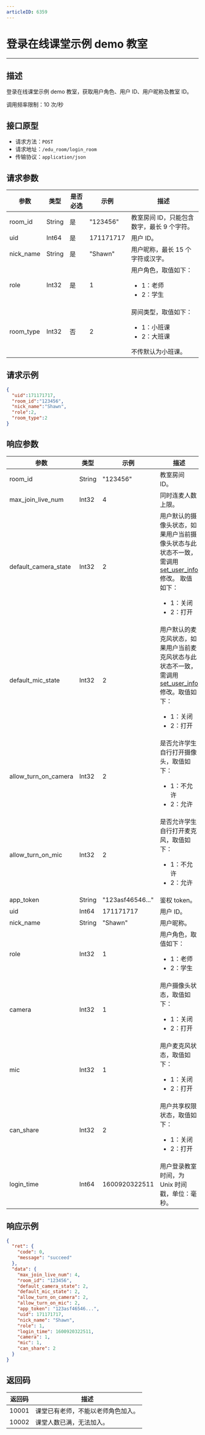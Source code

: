 ```yaml
---
articleID: 6359
---
```




# 登录在线课堂示例 demo 教室

---
## 描述

登录在线课堂示例 demo 教室，获取用户角色、用户 ID、用户昵称及教室 ID。

调用频率限制：10 次/秒



## 接口原型

* 请求方法：`POST`
* 请求地址：`/edu_room/login_room`
* 传输协议：`application/json`



## 请求参数

| 参数      | 类型   | 是否必选 | 示例      | 描述                      |
| --------- | ------ | -------- | --------- | ------------------------- |
| room_id   | String | 是       | "123456"  | 教室房间 ID，只能包含数字，最长 9 个字符。                |
| uid       | Int64  | 是       | 171171717 | 用户 ID。                    |
| nick_name | String | 是       | "Shawn"   | 用户昵称，最长 15 个字符或汉字。                  |
| role      | Int32  | 是       | 1         | 用户角色，取值如下： <ul><li>1：老师</li><li>2：学生</li></ul> |
| room_type | Int32  | 否	| 2	    | 房间类型，取值如下：<ul><li>1：小班课</li><li>2：大班课</li></ul>  不传默认为小班课。 |		



## 请求示例

```json
{
  "uid":171171717,
  "room_id":"123456",
  "nick_name":"Shawn",
  "role":2,
  "room_type":2
}
```



## 响应参数

| 参数                 | 类型   | 示例          | 描述                                          |
| -------------------- | ------ | ------------- | --------------------------------------------- |
| room_id              | String | "123456"      | 教室房间 ID。                                    |
| max_join_live_num    | Int32  | 4             | 同时连麦人数上限。                              |
| default_camera_state | Int32  | 2             | 用户默认的摄像头状态，如果用户当前摄像头状态与此状态不一致，需调用 [set_user_info](/large-class/server-api/set-user-info) 修改。 取值如下：<ul><li>1：关闭</li><li>2：打开</li></ul>     |
| default_mic_state    | Int32  | 2             | 用户默认的麦克风状态，如果用户当前麦克风状态与此状态不一致，需调用 [set_user_info](/large-class/server-api/set-user-info) 修改。取值如下：<ul><li>1：关闭</li><li>2：打开</li></ul>    |
| allow_turn_on_camera | Int32  | 2             | 是否允许学生自行打开摄像头，取值如下：<ul><li>1：不允许</li><li>2：允许</li></ul> |
| allow_turn_on_mic    | Int32  | 2             | 是否允许学生自行打开麦克风，取值如下：<ul><li>1：不允许</li><li>2：允许</li></ul> |
| app_token    | String  | "123asf46546..."             | 鉴权 token。 |
| uid                  | Int64  | 171171717     | 用户 ID。                                       |
| nick_name            | String | "Shawn"       | 用户昵称。                                      |
| role                 | Int32  | 1             | 用户角色，取值如下：<ul><li>1：老师</li><li>2：学生</li></ul>             |
| camera               | Int32  | 1             | 用户摄像头状态，取值如下：<ul><li>1：关闭</li><li>2：打开</li></ul>          |
| mic                  | Int32  | 1             | 用户麦克风状态，取值如下：<ul><li>1：关闭</li><li>2：打开</li></ul>     |
| can_share            | Int32  | 2             | 用户共享权限状态，取值如下：<ul><li>1：关闭</li><li>2：打开</li></ul>           |
| login_time           | Int64  | 1600920322511 | 用户登录教室时间，为 Unix 时间戳，单位：毫秒。                         |



## 响应示例

```json
{
  "ret": {
    "code": 0,
    "message": "succeed"
  },
  "data": {
    "max_join_live_num": 4,
    "room_id": "123456",
    "default_camera_state": 2,
    "default_mic_state": 2,
    "allow_turn_on_camera": 2,
    "allow_turn_on_mic": 2,
    "app_token": "123asf46546...",
    "uid": 171171717,
    "nick_name": "Shawn",
    "role": 1,
    "login_time": 1600920322511,
    "camera": 1,
    "mic": 1,
    "can_share": 2
  }
}
```



## 返回码

| 返回码 | 描述                   |
| ------ | ---------------------- |
| 10001  | 课堂已有老师，不能以老师角色加入。 |
| 10002  | 课堂人数已满，无法加入。 |
